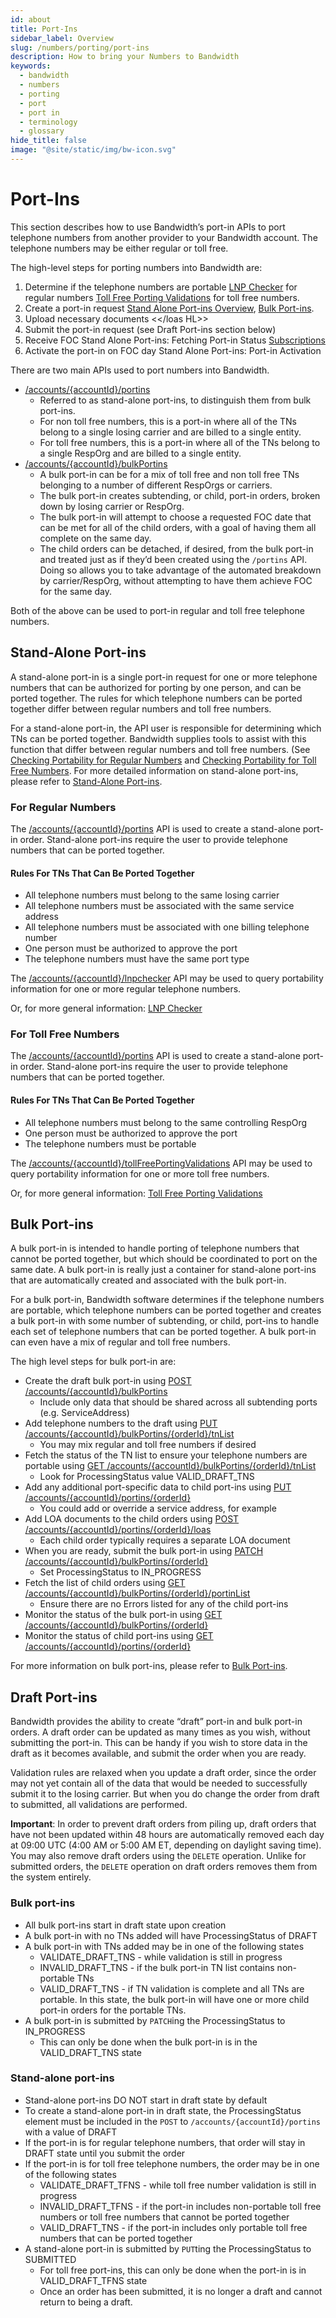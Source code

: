 ```yaml
---
id: about
title: Port-Ins
sidebar_label: Overview
slug: /numbers/porting/port-ins
description: How to bring your Numbers to Bandwidth
keywords:
  - bandwidth
  - numbers
  - porting
  - port
  - port in
  - terminology
  - glossary
hide_title: false
image: "@site/static/img/bw-icon.svg"
---
```


# Port-Ins

This section describes how to use Bandwidth’s port-in APIs to port telephone numbers from another provider to your Bandwidth account. The telephone numbers may be either regular or toll free.

The high-level steps for porting numbers into Bandwidth are:

1. Determine if the telephone numbers are portable [LNP Checker](/docs/numbers/porting/port-ins/stand-alone-portins/lnpChecker) for regular numbers [Toll Free Porting Validations](/docs/numbers/porting/port-ins/stand-alone-portins/tollFreePortingValidations) for toll free numbers.
2. Create a port-in request [Stand Alone Port-ins Overview](/docs/numbers/porting/port-ins/stand-alone-port-ins), [Bulk Port-ins](/docs/numbers/porting/port-ins/bulkPortins).
3. Upload necessary documents &lt;</loas HL>>
4. Submit the port-in request (see Draft Port-ins section below)
5. Receive FOC Stand Alone Port-ins: Fetching Port-in Status [Subscriptions](/apis/numbers/#tag/Subscriptions/operation/CreateSubscriptions)
6. Activate the port-in on FOC day Stand Alone Port-ins: Port-in Activation

There are two main APIs used to port numbers into Bandwidth.

- [/accounts/{accountId}/portins](/apis/numbers/#operation/CreatePortin)
  - Referred to as stand-alone port-ins, to distinguish them from bulk port-ins.
  - For non toll free numbers, this is a port-in where all of the TNs belong to a single losing carrier and are billed to a single entity.
  - For toll free numbers, this is a port-in where all of the TNs belong to a single RespOrg and are billed to a single entity.
- [/accounts/{accountId}/bulkPortins](/apis/numbers/#operation/CreateBulkPortin)
  - A bulk port-in can be for a mix of toll free and non toll free TNs belonging to a number of different RespOrgs or carriers.
  - The bulk port-in creates subtending, or child, port-in orders, broken down by losing carrier or RespOrg.
  - The bulk port-in will attempt to choose a requested FOC date that can be met for all of the child orders, with a goal of having them all complete on the same day.
  - The child orders can be detached, if desired, from the bulk port-in and treated just as if they’d been created using the `/portins` API. Doing so allows you to take advantage of the automated breakdown by carrier/RespOrg, without attempting to have them achieve FOC for the same day.

Both of the above can be used to port-in regular and toll free telephone numbers.

## Stand-Alone Port-ins

A stand-alone port-in is a single port-in request for one or more telephone numbers that can be authorized for porting by one person, and can be ported together. The rules for which telephone numbers can be ported together differ between regular numbers and toll free numbers.

For a stand-alone port-in, the API user is responsible for determining which TNs can be ported together. Bandwidth supplies tools to assist with this function that differ between regular numbers and toll free numbers. (See [Checking Portability for Regular Numbers](/docs/numbers/porting/port-ins/stand-alone-portins/lnpChecker) and [Checking Portability for Toll Free Numbers](/docs/numbers/porting/port-ins/stand-alone-portins/tollFreePortingValidations). For more detailed information on stand-alone port-ins, please refer to [Stand-Alone Port-ins](/docs/numbers/porting/port-ins/stand-alone-port-ins).

### For Regular Numbers

The [/accounts/{accountId}/portins](/apis/numbers/#operation/CreatePortin) API is used to create a stand-alone port-in order. Stand-alone port-ins require the user to provide telephone numbers that can be ported together.

#### Rules For TNs That Can Be Ported Together

- All telephone numbers must belong to the same losing carrier
- All telephone numbers must be associated with the same service address
- All telephone numbers must be associated with one billing telephone number
- One person must be authorized to approve the port
- The telephone numbers must have the same port type

The [/accounts/{accountId}/lnpchecker](/apis/numbers/#operation/RequestPortabilityInfo) API may be used to query portability information for one or more regular telephone numbers.

Or, for more general information: [LNP Checker](/docs/numbers/porting/port-ins/stand-alone-portins/lnpChecker)

### For Toll Free Numbers

The [/accounts/{accountId}/portins](/apis/numbers/#operation/CreatePortin) API is used to create a stand-alone port-in order. Stand-alone port-ins require the user to provide telephone numbers that can be ported together.

#### Rules For TNs That Can Be Ported Together

- All telephone numbers must belong to the same controlling RespOrg
- One person must be authorized to approve the port
- The telephone numbers must be portable

The [/accounts/{accountId}/tollFreePortingValidations](/apis/numbers/#operation/CreateTollFreePortingValidation) API may be used to query portability information for one or more toll free numbers.

Or, for more general information: [Toll Free Porting Validations](/docs/numbers/porting/port-ins/stand-alone-portins/tollFreePortingValidations)

## Bulk Port-ins

A bulk port-in is intended to handle porting of telephone numbers that cannot be ported together, but which should be coordinated to port on the same date. A bulk port-in is really just a container for stand-alone port-ins that are automatically created and associated with the bulk port-in.

For a bulk port-in, Bandwidth software determines if the telephone numbers are portable, which telephone numbers can be ported together and creates a bulk port-in with some number of subtending, or child, port-ins to handle each set of telephone numbers that can be ported together. A bulk port-in can even have a mix of regular and toll free numbers.

The high level steps for bulk port-in are:

- Create the draft bulk port-in using [POST /accounts/{accountId}/bulkPortins](/apis/numbers/#operation/CreateBulkPortin)
  - Include only data that should be shared across all subtending ports (e.g. ServiceAddress)
- Add telephone numbers to the draft using [PUT /accounts/{accountId}/bulkPortins/{orderId}/tnList](/apis/numbers/#operation/UpdateBulkTnList)
  - You may mix regular and toll free numbers if desired
- Fetch the status of the TN list to ensure your telephone numbers are portable using [GET /accounts/{accountId}/bulkPortins/{orderId}/tnList](/apis/numbers/#operation/ListBulkTns)
  - Look for ProcessingStatus value VALID_DRAFT_TNS
- Add any additional port-specific data to child port-ins using [PUT /accounts/{accountId}/portins/{orderId}](/apis/numbers/#operation/PutBulkOrder)
  - You could add or override a service address, for example
- Add LOA documents to the child orders using [POST /accounts/{accountId}/portins/{orderId}/loas](/apis/numbers/#operation/UploadPortinLoaFile)
  - Each child order typically requires a separate LOA document
- When you are ready, submit the bulk port-in using [PATCH /accounts/{accountId}/bulkPortins/{orderId}](/apis/numbers/#operation/PatchBulkOrder)
  - Set ProcessingStatus to IN_PROGRESS
- Fetch the list of child orders using [GET /accounts/{accountId}/bulkPortins/{orderId}/portinList](/apis/numbers/#operation/ListBulkChildOrders)
  - Ensure there are no Errors listed for any of the child port-ins
- Monitor the status of the bulk port-in using [GET /accounts/{accountId}/bulkPortins/{orderId}](/apis/numbers/#operation/RetrieveBulkOrder)
- Monitor the status of child port-ins using [GET /accounts/{accountId}/portins/{orderId}](/apis/numbers/#operation/RetrievePortin)

For more information on bulk port-ins, please refer to [Bulk Port-ins](/docs/numbers/porting/port-ins/bulkPortins).

## Draft Port-ins

Bandwidth provides the ability to create “draft” port-in and bulk port-in orders. A draft order can be updated as many times as you wish, without submitting the port-in. This can be handy if you wish to store data in the draft as it becomes available, and submit the order when you are ready.

Validation rules are relaxed when you update a draft order, since the order may not yet contain all of the data that would be needed to successfully submit it to the losing carrier. But when you do change the order from draft to submitted, all validations are performed.

**Important**: In order to prevent draft orders from piling up, draft orders that have not been updated within 48 hours are automatically removed each day at 09:00 UTC (4:00 AM or 5:00 AM ET, depending on daylight saving time). You may also remove draft orders using the `DELETE` operation. Unlike for submitted orders, the `DELETE` operation on draft orders removes them from the system entirely.

### Bulk port-ins

- All bulk port-ins start in draft state upon creation
- A bulk port-in with no TNs added will have ProcessingStatus of DRAFT
- A bulk port-in with TNs added may be in one of the following states
  - VALIDATE_DRAFT_TNS - while validation is still in progress
  - INVALID_DRAFT_TNS - if the bulk port-in TN list contains non-portable TNs
  - VALID_DRAFT_TNS - if TN validation is complete and all TNs are portable. In this state, the bulk port-in will have one or more child port-in orders for the portable TNs.
- A bulk port-in is submitted by `PATCH`ing the ProcessingStatus to IN_PROGRESS
  - This can only be done when the bulk port-in is in the VALID_DRAFT_TNS state

### Stand-alone port-ins

- Stand-alone port-ins DO NOT start in draft state by default
- To create a stand-alone port-in in draft state, the ProcessingStatus element must be included in the `POST` to `/accounts/{accountId}/portins` with a value of DRAFT
- If the port-in is for regular telephone numbers, that order will stay in DRAFT state until you submit the order
- If the port-in is for toll free telephone numbers, the order may be in one of the following states
  - VALIDATE_DRAFT_TFNS - while toll free number validation is still in progress
  - INVALID_DRAFT_TFNS - if the port-in includes non-portable toll free numbers or toll free numbers that cannot be ported together
  - VALID_DRAFT_TNS - if the port-in includes only portable toll free numbers that can be ported together
- A stand-alone port-in is submitted by `PUT`ting the ProcessingStatus to SUBMITTED
  - For toll free port-ins, this can only be done when the port-in is in VALID_DRAFT_TFNS state
  - Once an order has been submitted, it is no longer a draft and cannot return to being a draft.
